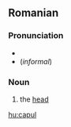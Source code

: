 ==Romanian==

===Pronunciation===
* {{IPA|[ˈka.pul]|lang=ro}}
* (''informal'') {{IPA|[ˈka.pu]|lang=ro}}

===Noun===
{{ro-noun-def|ns|na|cap}}

# the [[head]]

[[hu:capul]]